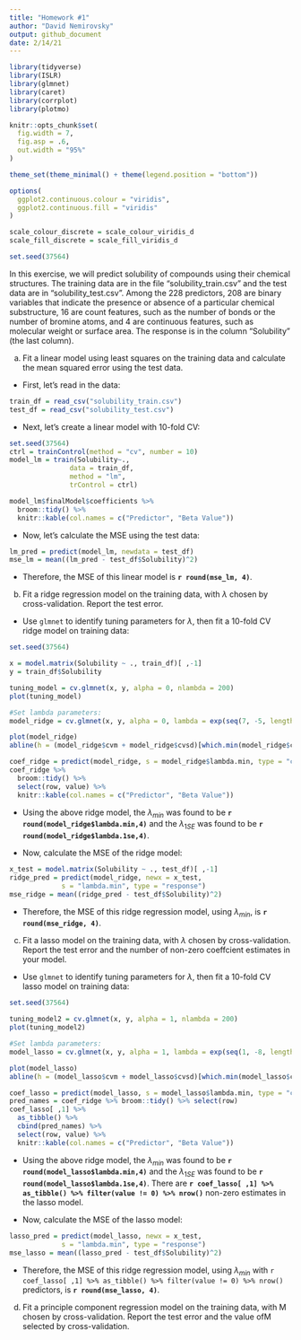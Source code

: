 ```yaml
---
title: "Homework #1"
author: "David Nemirovsky"
output: github_document
date: 2/14/21
--- 
```


```r
library(tidyverse)
library(ISLR)
library(glmnet)
library(caret)
library(corrplot)
library(plotmo)

knitr::opts_chunk$set(
  fig.width = 7,
  fig.asp = .6,
  out.width = "95%"
)

theme_set(theme_minimal() + theme(legend.position = "bottom"))

options(
  ggplot2.continuous.colour = "viridis",
  ggplot2.continuous.fill = "viridis"
)

scale_colour_discrete = scale_colour_viridis_d
scale_fill_discrete = scale_fill_viridis_d

set.seed(37564)
```

In this exercise, we will predict solubility of compounds using their chemical structures. The training data are in the file "solubility_train.csv" and the test data are in "solubility_test.csv". Among the 228 predictors, 208 are binary variables that indicate the presence or absence of a particular chemical substructure, 16 are count features, such as the number of bonds or the number of bromine atoms, and 4 are continuous features, such as molecular weight or surface area. The response is in the column "Solubility" (the last column).

(a) Fit a linear model using least squares on the training data and calculate the mean squared error using the test data.

+ First, let's read in the data:

```r
train_df = read_csv("solubility_train.csv")
test_df = read_csv("solubility_test.csv")
```

+ Next, let's create a linear model with 10-fold CV:

```r
set.seed(37564)
ctrl = trainControl(method = "cv", number = 10)
model_lm = train(Solubility~., 
               data = train_df, 
               method = "lm", 
               trControl = ctrl)

model_lm$finalModel$coefficients %>% 
  broom::tidy() %>% 
  knitr::kable(col.names = c("Predictor", "Beta Value"))
```

+ Now, let's calculate the MSE using the test data:

```r
lm_pred = predict(model_lm, newdata = test_df)
mse_lm = mean((lm_pred - test_df$Solubility)^2)
```

+ Therefore, the MSE of this linear model is **`r round(mse_lm, 4)`**.

(b) Fit a ridge regression model on the training data, with $\lambda$ chosen by cross-validation. Report the test error.

+ Use `glmnet` to identify tuning parameters for $\lambda$, then fit a 10-fold CV ridge model on training data:

```r
set.seed(37564)

x = model.matrix(Solubility ~ ., train_df)[ ,-1]
y = train_df$Solubility

tuning_model = cv.glmnet(x, y, alpha = 0, nlambda = 200)
plot(tuning_model)

#Set lambda parameters:
model_ridge = cv.glmnet(x, y, alpha = 0, lambda = exp(seq(7, -5, length = 100)))

plot(model_ridge)
abline(h = (model_ridge$cvm + model_ridge$cvsd)[which.min(model_ridge$cvm)], col = 3, lwd = 0.1)

coef_ridge = predict(model_ridge, s = model_ridge$lambda.min, type = "coefficients")
coef_ridge %>% 
  broom::tidy() %>% 
  select(row, value) %>% 
  knitr::kable(col.names = c("Predictor", "Beta Value"))
```

+ Using the above ridge model, the $\lambda_{min}$ was found to be **`r round(model_ridge$lambda.min,4)`** and the $\lambda_{1SE}$ was found to be **`r round(model_ridge$lambda.1se,4)`**.

+ Now, calculate the MSE of the ridge model:

```r
x_test = model.matrix(Solubility ~ ., test_df)[ ,-1]
ridge_pred = predict(model_ridge, newx = x_test, 
             s = "lambda.min", type = "response")
mse_ridge = mean((ridge_pred - test_df$Solubility)^2)
```

+ Therefore, the MSE of this ridge regression model, using $\lambda_{min}$, is **`r round(mse_ridge, 4)`**.

(c) Fit a lasso model on the training data, with $\lambda$ chosen by cross-validation. Report the test error and the number of non-zero coeffcient estimates in your model.

+ Use `glmnet` to identify tuning parameters for $\lambda$, then fit a 10-fold CV lasso model on training data:

```r
set.seed(37564)

tuning_model2 = cv.glmnet(x, y, alpha = 1, nlambda = 200)
plot(tuning_model2)

#Set lambda parameters:
model_lasso = cv.glmnet(x, y, alpha = 1, lambda = exp(seq(1, -8, length = 100)))

plot(model_lasso)
abline(h = (model_lasso$cvm + model_lasso$cvsd)[which.min(model_lasso$cvm)], col = 3, lwd = 0.1)

coef_lasso = predict(model_lasso, s = model_lasso$lambda.min, type = "coefficients")
pred_names = coef_ridge %>% broom::tidy() %>% select(row)
coef_lasso[ ,1] %>% 
  as_tibble() %>% 
  cbind(pred_names) %>% 
  select(row, value) %>% 
  knitr::kable(col.names = c("Predictor", "Beta Value"))
```

+ Using the above ridge model, the $\lambda_{min}$ was found to be **`r round(model_lasso$lambda.min,4)`** and the $\lambda_{1SE}$ was found to be **`r round(model_lasso$lambda.1se,4)`**. There are **`r coef_lasso[ ,1] %>% as_tibble() %>% filter(value != 0) %>% nrow()`** non-zero estimates in the lasso model.

+ Now, calculate the MSE of the lasso model:

```r
lasso_pred = predict(model_lasso, newx = x_test, 
             s = "lambda.min", type = "response")
mse_lasso = mean((lasso_pred - test_df$Solubility)^2)
```

+ Therefore, the MSE of this ridge regression model, using $\lambda_{min}$ with `r coef_lasso[ ,1] %>% as_tibble() %>% filter(value != 0) %>% nrow()` predictors, is **`r round(mse_lasso, 4)`**.

(d) Fit a principle component regression model on the training data, with M chosen by cross-validation. Report the test error and the value ofM selected by cross-validation.

